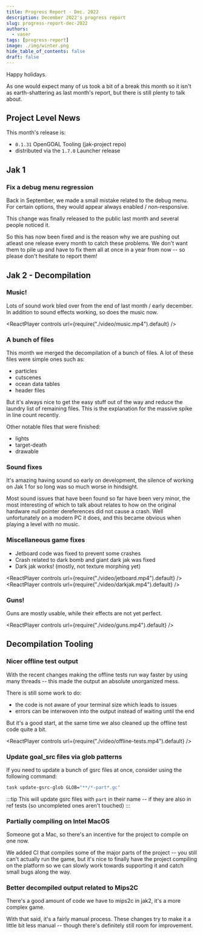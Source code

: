 ```yaml
---
title: Progress Report - Dec. 2022
description: December 2022's progress report
slug: progress-report-dec-2022
authors:
  - vaser
tags: [progress-report]
image: ./img/winter.png
hide_table_of_contents: false
draft: false
---
```


Happy holidays.

As one would expect many of us took a bit of a break this month so it isn't as earth-shattering as last month's report, but there is still plenty to talk about.

<!--truncate-->

## Project Level News

This month's release is:
- `0.1.31` OpenGOAL Tooling (jak-project repo)
- distributed via the `1.7.0` Launcher release

## Jak 1

### Fix a debug menu regression <PRLink href="https://github.com/open-goal/jak-project/pull/2065"/>

Back in September, we made a small mistake related to the debug menu. For certain options, they would appear always enabled / non-responsive.

This change was finally released to the public last month and several people noticed it.

So this has now been fixed and is the reason why we are pushing out atleast one release every month to catch these problems.  We don't want them to pile up and have to fix them all at once in a year from now -- so please don't hesitate to report them!

## Jak 2 - Decompilation

### Music!

Lots of sound work bled over from the end of last month / early december.  In addition to sound effects working, so does the music now.

<ReactPlayer controls url={require("./video/music.mp4").default} />

### A bunch of files <PRLink href="https://github.com/open-goal/jak-project/pull/2042"/> <PRLink href="https://github.com/open-goal/jak-project/pull/2048"/> <PRLink href="https://github.com/open-goal/jak-project/pull/2059"/> <PRLink href="https://github.com/open-goal/jak-project/pull/2069"/> <PRLink href="https://github.com/open-goal/jak-project/pull/2070"/>

This month we merged the decompilation of a bunch of files.  A lot of these files were simple ones such as:
- particles
- cutscenes
- ocean data tables
- header files

But it's always nice to get the easy stuff out of the way and reduce the laundry list of remaining files. This is the explanation for the massive spike in line count recently.

Other notable files that were finished:
- lights
- target-death
- drawable

### Sound fixes <PRLink href="https://github.com/open-goal/jak-project/pull/2049"/> <PRLink href="https://github.com/open-goal/jak-project/pull/2057"/> <PRLink href="https://github.com/open-goal/jak-project/pull/2072"/>

It's amazing having sound so early on development, the silence of working on Jak 1 for so long was so much worse in hindsight.

Most sound issues that have been found so far have been very minor, the most interesting of which to talk about relates to how on the original hardware null pointer dereferences did not cause a crash.  Well unfortunately on a modern PC it does, and this became obvious when playing a level with no music.

### Miscellaneous game fixes <PRLink href="https://github.com/open-goal/jak-project/pull/2050"/> <PRLink href="https://github.com/open-goal/jak-project/pull/2068"/>

- Jetboard code was fixed to prevent some crashes
- Crash related to dark bomb and giant dark jak was fixed
- Dark jak works! (mostly, not texture morphing yet)

<ReactPlayer controls url={require("./video/jetboard.mp4").default} />
<ReactPlayer controls url={require("./video/darkjak.mp4").default} />

### Guns! <PRLink href="https://github.com/open-goal/jak-project/pull/2067"/>

Guns are mostly usable, while their effects are not yet perfect.

<ReactPlayer controls url={require("./video/guns.mp4").default} />

## Decompilation Tooling

### Nicer offline test output <PRLink href="https://github.com/open-goal/jak-project/pull/2045"/> <PRLink href="https://github.com/open-goal/jak-project/pull/2066"/>

With the recent changes making the offline tests run way faster by using many threads -- this made the output an absolute unorganized mess.

There is still some work to do:
- the code is not aware of your terminal size which leads to issues
- errors can be interwoven into the output instead of waiting until the end

But it's a good start, at the same time we also cleaned up the offline test code quite a bit.

<ReactPlayer controls url={require("./video/offline-tests.mp4").default} />

### Update goal_src files via glob patterns <PRLink href="https://github.com/open-goal/jak-project/pull/2048"/>

If you need to update a bunch of gsrc files at once, consider using the following command:

```bash
task update-gsrc-glob GLOB="**/*-part*.gc"
```

:::tip
This will update gsrc files with `part` in their name -- if they are also in ref tests (so uncompleted ones aren't touched)
:::

### Partially compiling on Intel MacOS <PRLink href="https://github.com/open-goal/jak-project/pull/2063"/> <PRLink href="https://github.com/open-goal/jak-project/pull/2064"/>

Someone got a Mac, so there's an incentive for the project to compile on one now.

We added CI that compiles some of the major parts of the project -- you still can't actually run the game, but it's nice to finally have the project compiling on the platform so we can slowly work towards supporting it and catch small bugs along the way.

### Better decompiled output related to Mips2C <PRLink href="https://github.com/open-goal/jak-project/pull/2054"/>

There's a good amount of code we have to mips2c in jak2, it's a more complex game.

With that said, it's a fairly manual process.  These changes try to make it a little bit less manual -- though there's definitely still room for improvement.

